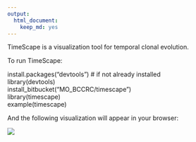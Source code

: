```yaml
---
output: 
  html_document: 
    keep_md: yes
---
```


TimeScape is a visualization tool for temporal clonal evolution.

To run TimeScape:

install.packages("devtools") # if not already installed  
library(devtools)  
install_bitbucket("MO_BCCRC/timescape")  
library(timescape)  
example(timescape)  

And the following visualization will appear in your browser:

![](timescape_htmlwidget-2699.png)